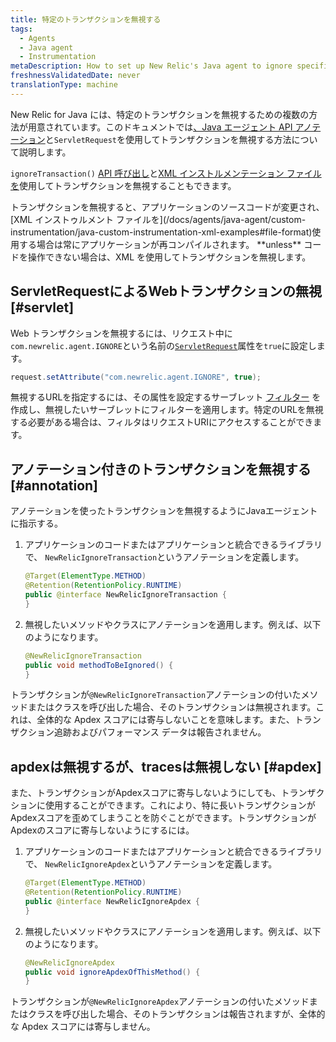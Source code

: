 ```yaml
---
title: 特定のトランザクションを無視する
tags:
  - Agents
  - Java agent
  - Instrumentation
metaDescription: How to set up New Relic's Java agent to ignore specific web transactions (including Apdex scores) using the API.
freshnessValidatedDate: never
translationType: machine
---
```


New Relic for Java には、特定のトランザクションを無視するための複数の方法が用意されています。このドキュメントでは[、Java エージェント API アノテーション](/docs/agents/java-agent/custom-instrumentation/java-agent-api)と`ServletRequest`を使用してトランザクションを無視する方法について説明します。

`ignoreTransaction()` [API 呼び出し](http://newrelic.github.io/java-agent-api/javadoc/index.html?com/newrelic/api/agent/NewRelic.html)と[XML インストルメンテーション ファイルを](/docs/agents/java-agent/custom-instrumentation/java-custom-instrumentation-xml-examples#file-format)使用してトランザクションを無視することもできます。

<Callout variant="important">
  トランザクションを無視すると、アプリケーションのソースコードが変更され、 [XML インストゥルメント ファイルを](/docs/agents/java-agent/custom-instrumentation/java-custom-instrumentation-xml-examples#file-format)使用する場合は常にアプリケーションが再コンパイルされます。 <DNT>**unless**</DNT> コードを操作できない場合は、XML を使用してトランザクションを無視します。
</Callout>

## ServletRequestによるWebトランザクションの無視 [#servlet]

Web トランザクションを無視するには、リクエスト中に`com.newrelic.agent.IGNORE`という名前の[`ServletRequest`](http://docs.oracle.com/javaee/6/api/javax/servlet/ServletRequest.html)属性を`true`に設定します。

```java
request.setAttribute("com.newrelic.agent.IGNORE", true);
```

無視するURLを指定するには、その属性を設定するサーブレット [フィルター](http://docs.oracle.com/javaee/6/api/javax/servlet/Filter.html) を作成し、無視したいサーブレットにフィルターを適用します。特定のURLを無視する必要がある場合は、フィルタはリクエストURIにアクセスすることができます。

## アノテーション付きのトランザクションを無視する [#annotation]

アノテーションを使ったトランザクションを無視するようにJavaエージェントに指示する。

1. アプリケーションのコードまたはアプリケーションと統合できるライブラリで、 `NewRelicIgnoreTransaction`というアノテーションを定義します。

   ```java
   @Target(ElementType.METHOD)
   @Retention(RetentionPolicy.RUNTIME)
   public @interface NewRelicIgnoreTransaction {
   }
   ```

2. 無視したいメソッドやクラスにアノテーションを適用します。例えば、以下のようになります。

   ```java
   @NewRelicIgnoreTransaction
   public void methodToBeIgnored() {
   }
   ```

トランザクションが`@NewRelicIgnoreTransaction`アノテーションの付いたメソッドまたはクラスを呼び出した場合、そのトランザクションは無視されます。これは、全体的な Apdex スコアには寄与しないことを意味します。また、トランザクション追跡およびパフォーマンス データは報告されません。

## apdexは無視するが、tracesは無視しない [#apdex]

また、トランザクションがApdexスコアに寄与しないようにしても、トランザクションに使用することができます。これにより、特に長いトランザクションがApdexスコアを歪めてしまうことを防ぐことができます。トランザクションがApdexのスコアに寄与しないようにするには。

1. アプリケーションのコードまたはアプリケーションと統合できるライブラリで、 `NewRelicIgnoreApdex`というアノテーションを定義します。

   ```java
   @Target(ElementType.METHOD)
   @Retention(RetentionPolicy.RUNTIME)
   public @interface NewRelicIgnoreApdex {
   }
   ```

2. 無視したいメソッドやクラスにアノテーションを適用します。例えば、以下のようになります。

   ```java
   @NewRelicIgnoreApdex
   public void ignoreApdexOfThisMethod() {
   }
   ```

トランザクションが`@NewRelicIgnoreApdex`アノテーションの付いたメソッドまたはクラスを呼び出した場合、そのトランザクションは報告されますが、全体的な Apdex スコアには寄与しません。
